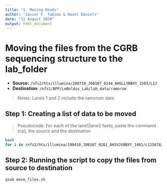 ```yaml
---
title: "1. Moving Reads"
author: "Javier F. Tabima & Hazel Daniels"
date: "11 August 2020"
output: html_document
---
```


# Moving the files from the CGRB sequencing structure to the lab_folder

- **Source:** `/nfs2/hts/illumina/200710_J00107_0244_AHGLLYBBXY_1503/L12`
- **Destination:** `/nfs1/BPP/LeBoldus_Lab/lab_data/ramorum`

> Notes: Lanes 1 and 2 include the ramorum data

## Step 1: Creating a list of data to be moved 

> Pseudocode: For each of the lane1|lane2 fastq, paste the command (cp), the source and the destination

```bash
bash
for i in /nfs2/hts/illumina/190410_J00107_0201_AH3VJGBBXY_1461/L125678/lane[12]/*; do a=$(readlink -f $i); b=$(basename $i); printf "cp "$a" ""/nfs1/BPP/LeBoldus_Lab/lab_data/ramorum/"$b"\n"; done > move_files.sh
```

## Step 2: Running the script to copy the files from source to destination

```bash
qsub move_files.sh
```